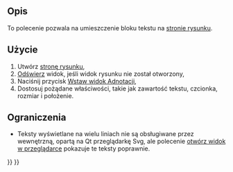 <languages/>
{{Docnav/pl
|[[Drawing_View/pl|Wstaw widok]]
|[[Drawing_Clip/pl|Wycinek]]
|[[Drawing_Workbench/pl|Środowisko pracy Kreślenie]]
|IconL=Drawing_View.png
|IconC=Workbench_Drawing.svg
|IconR=Drawing_Clip.png
}}

{{GuiCommand/pl
|Name=Drawing Annotation
|Name/pl=Kreślenie: Adnotacja
|MenuLocation=Kreślenie → Adnotacja
|Workbenches=[[Drawing_Workbench/pl|Kreślenie]]
}}

<span id="Description"></span>
==Opis==

To polecenie pozwala na umieszczenie bloku tekstu na [[Drawing Landscape A3|stronie rysunku]].

<span id="Usage"></span>
==Użycie==

# Utwórz [[Drawing Landscape A3|stronę rysunku]],
# [[Std_Refresh|Odświerz]] widok, jeśli widok rysunku nie został otworzony,
# Naciśnij  przycisk {{KEY|[[Image:Drawing Annotation.png|16px]]}} [[Drawing Annotation|Wstaw widok Adnotacji]],
# Dostosuj pożądane właściwości, takie jak zawartość tekstu, czcionka, rozmiar i położenie.

<span id="Limitations"></span>
==Ograniczenia==

* Teksty wyświetlane na wielu liniach nie są obsługiwane przez wewnętrzną, opartą na Qt przeglądarkę Svg, ale polecenie  [[Drawing Openbrowser|otwórz widok w przeglądarce]] pokazuje te teksty poprawnie.
{{clear}}

{{Docnav/pl
|[[Drawing_View/pl|Wstaw widok]]
|[[Drawing_Clip/pl|Wycinek]]
|[[Drawing_Workbench/pl|Środowisko pracy Kreślenie]]
|IconL=Drawing_View.png
|IconC=Workbench_Drawing.svg
|IconR=Drawing_Clip.png
}}

{{Drawing Tools navi{{#translation:}}}}
{{Userdocnavi{{#translation:}}}}